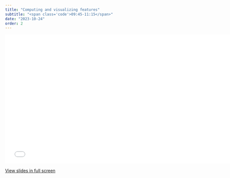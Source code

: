 ```yaml
---
title: "Computing and visualizing features"
subtitle: "<span class='code'>09:45-11:15</span>"
date: "2023-10-24"
order: 2
---
```


<!-- Materials will be distributed sooner to the event. -->

```{=html}
<embed src="../../materials/02_features.pdf" type="application/pdf" width="750px" height="420px">
```

[View slides in full screen](../../materials/02_features.pdf)